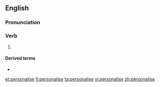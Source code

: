 ==English==

===Pronunciation===

===Verb===
{{en-verb|personalis}}

# {{lb|en|British spelling}} {{alternative spelling of|personalize|lang=en}}

====Derived terms====
* {{l|en|personalisation}}

[[et:personalise]]
[[fi:personalise]]
[[ta:personalise]]
[[vi:personalise]]
[[zh:personalise]]